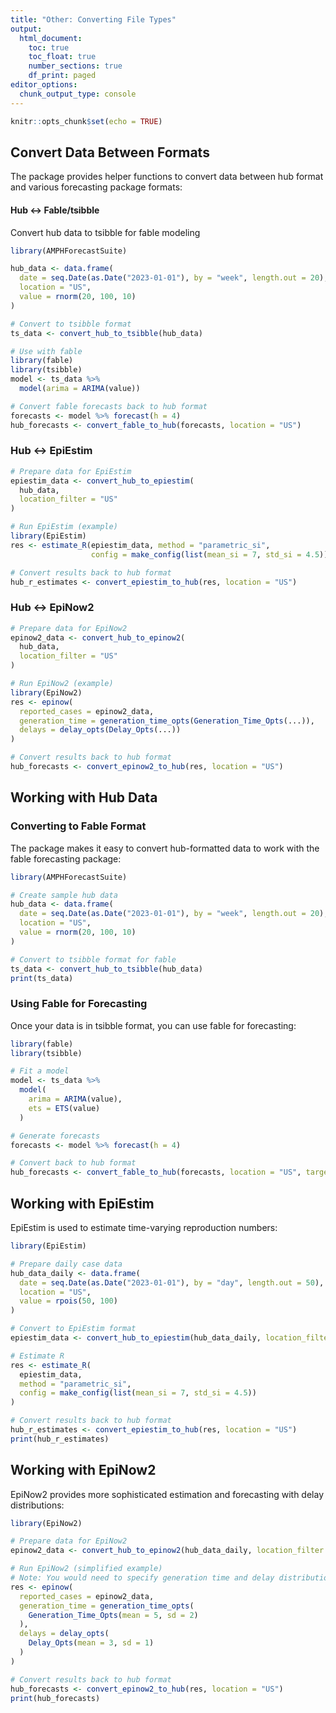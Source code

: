 ```yaml
---
title: "Other: Converting File Types"
output:
  html_document:
    toc: true
    toc_float: true
    number_sections: true
    df_print: paged
editor_options:
  chunk_output_type: console
---
```



```r
knitr::opts_chunk$set(echo = TRUE)


```



## Convert Data Between Formats

The package provides helper functions to convert data between hub format and various forecasting package formats:

#### Hub ↔ Fable/tsibble

Convert hub data to tsibble for fable modeling

```r

library(AMPHForecastSuite)

hub_data <- data.frame(
  date = seq.Date(as.Date("2023-01-01"), by = "week", length.out = 20),
  location = "US",
  value = rnorm(20, 100, 10)
)

# Convert to tsibble format
ts_data <- convert_hub_to_tsibble(hub_data)

# Use with fable
library(fable)
library(tsibble)
model <- ts_data %>% 
  model(arima = ARIMA(value))

# Convert fable forecasts back to hub format
forecasts <- model %>% forecast(h = 4)
hub_forecasts <- convert_fable_to_hub(forecasts, location = "US")
```

### Hub ↔ EpiEstim

```r
# Prepare data for EpiEstim
epiestim_data <- convert_hub_to_epiestim(
  hub_data, 
  location_filter = "US"
)

# Run EpiEstim (example)
library(EpiEstim)
res <- estimate_R(epiestim_data, method = "parametric_si",
                  config = make_config(list(mean_si = 7, std_si = 4.5)))

# Convert results back to hub format
hub_r_estimates <- convert_epiestim_to_hub(res, location = "US")
```

### Hub ↔ EpiNow2

```r
# Prepare data for EpiNow2
epinow2_data <- convert_hub_to_epinow2(
  hub_data,
  location_filter = "US"
)

# Run EpiNow2 (example)
library(EpiNow2)
res <- epinow(
  reported_cases = epinow2_data,
  generation_time = generation_time_opts(Generation_Time_Opts(...)),
  delays = delay_opts(Delay_Opts(...))
)

# Convert results back to hub format
hub_forecasts <- convert_epinow2_to_hub(res, location = "US")
```




## Working with Hub Data

### Converting to Fable Format

The package makes it easy to convert hub-formatted data to work with the fable forecasting package:

```r
library(AMPHForecastSuite)

# Create sample hub data
hub_data <- data.frame(
  date = seq.Date(as.Date("2023-01-01"), by = "week", length.out = 20),
  location = "US",
  value = rnorm(20, 100, 10)
)

# Convert to tsibble format for fable
ts_data <- convert_hub_to_tsibble(hub_data)
print(ts_data)
```

### Using Fable for Forecasting

Once your data is in tsibble format, you can use fable for forecasting:

```r
library(fable)
library(tsibble)

# Fit a model
model <- ts_data %>% 
  model(
    arima = ARIMA(value),
    ets = ETS(value)
  )

# Generate forecasts
forecasts <- model %>% forecast(h = 4)

# Convert back to hub format
hub_forecasts <- convert_fable_to_hub(forecasts, location = "US", target = "inc")
```

## Working with EpiEstim

EpiEstim is used to estimate time-varying reproduction numbers:

```r
library(EpiEstim)

# Prepare daily case data
hub_data_daily <- data.frame(
  date = seq.Date(as.Date("2023-01-01"), by = "day", length.out = 50),
  location = "US",
  value = rpois(50, 100)
)

# Convert to EpiEstim format
epiestim_data <- convert_hub_to_epiestim(hub_data_daily, location_filter = "US")

# Estimate R
res <- estimate_R(
  epiestim_data, 
  method = "parametric_si",
  config = make_config(list(mean_si = 7, std_si = 4.5))
)

# Convert results back to hub format
hub_r_estimates <- convert_epiestim_to_hub(res, location = "US")
print(hub_r_estimates)
```

## Working with EpiNow2

EpiNow2 provides more sophisticated estimation and forecasting with delay distributions:

```r
library(EpiNow2)

# Prepare data for EpiNow2
epinow2_data <- convert_hub_to_epinow2(hub_data_daily, location_filter = "US")

# Run EpiNow2 (simplified example)
# Note: You would need to specify generation time and delay distributions
res <- epinow(
  reported_cases = epinow2_data,
  generation_time = generation_time_opts(
    Generation_Time_Opts(mean = 5, sd = 2)
  ),
  delays = delay_opts(
    Delay_Opts(mean = 3, sd = 1)
  )
)

# Convert results back to hub format
hub_forecasts <- convert_epinow2_to_hub(res, location = "US")
print(hub_forecasts)
```
